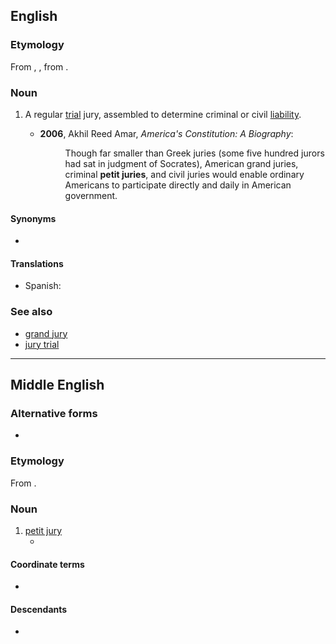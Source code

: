 ==English==
{{wikipedia}}

===Etymology===
From {{inh|en|enm|petite jury}}, {{m|enm|petit jury}}, from {{der|en|xno}}.

===Noun===
{{en-noun}}

# {{lb|en|legal}} A regular [[trial]] jury, assembled to determine criminal or civil [[liability]].
#* '''2006''', Akhil Reed Amar, ''America's Constitution: A Biography'':
#*: Though far smaller than Greek juries (some five hundred jurors had sat in judgment of Socrates), American grand juries, criminal '''petit juries''', and civil juries would enable ordinary Americans to participate directly and daily in American government.

====Synonyms====
* {{l|en|petty jury}}

====Translations====
{{trans-top|regular trial jury, assembled to determine criminal or civil liability}}
* Spanish: {{t|es|jurado de juicio|m}}
{{trans-mid}}
{{trans-bottom}}

===See also===
* [[grand jury]]
* [[jury trial]]

----

==Middle English==

===Alternative forms===
* {{alter|enm|petite jury}}

===Etymology===
From {{bor|enm|xno}}.

===Noun===
{{head|enm|noun}}

# [[#English|petit jury]]
#* {{RQ:Oxford English Dictionary|title=Act, Henry VII|year=1495|section=c. 21|entry2=Jury 2. b. Grand jury|volume2=V|page2=637|column2=1|passage=If it be founden by the graunde Iurie in the same Atteynt that the '''petite Iury''' haven geven a true Verdite, that then the graunde Iurie shall have auctoritie and power to enquire if any of the '''petit Iury''' toke or perceyved any Somme of Money, or other rewarde [etc.].}}

====Coordinate terms====
* {{l|enm|graunde jurie}}

====Descendants====
* {{desc|en|petit jury}}